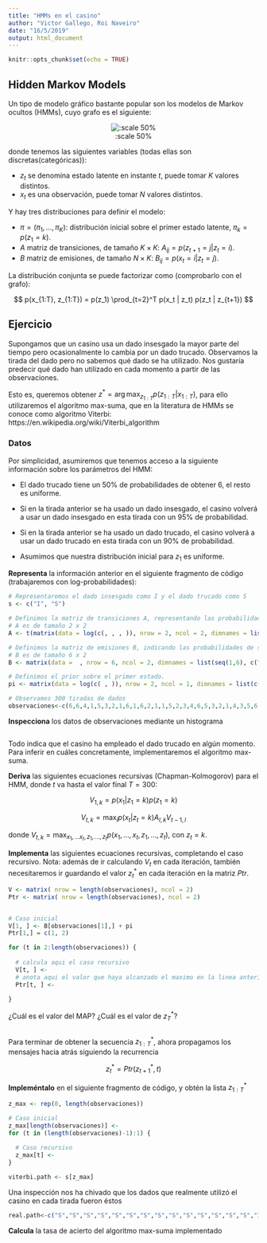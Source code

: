 ```yaml
---
title: "HMMs en el casino"
author: "Victor Gallego, Roi Naveiro"
date: "16/5/2019"
output: html_document
---
```


```r
knitr::opts_chunk$set(echo = TRUE)
```

## Hidden Markov Models

Un tipo de modelo gráfico bastante popular son los modelos de Markov ocultos (HMMs), cuyo grafo es el siguiente:

<center>
![:scale 50%](./hmm_grafo.png)
</center>

donde tenemos las siguientes variables (todas ellas son discretas(categóricas)):

* $z_t$ se denomina estado latente en instante $t$, puede tomar $K$ valores distintos.
* $x_t$ es una observación, puede tomar $N$ valores distintos.

Y hay tres distribuciones para definir el modelo:

* $\pi = (\pi_1, \ldots, \pi_K)$: distribución inicial sobre el primer estado latente, $\pi_k = p(z_1 = k)$.
* $A$ matriz de transiciones, de tamaño $K \times K$: $A_{ij} = p(z_{t+1} = j | z_t = i)$.
* $B$ matriz de emisiones, de tamaño $N \times K$: $B_{ij} = p(x_{t} = i | z_t = j)$.

La distribución conjunta se puede factorizar como (comprobarlo con el grafo):

$$
p(x_{1:T}, z_{1:T}) = p(z_1) \prod_{t=2}^T p(x_t | z_t) p(z_t | z_{t+1})
$$


## Ejercicio

Supongamos que un casino usa un dado insesgado la mayor parte del tiempo pero ocasionalmente lo cambia por un dado trucado. Observamos la tirada del dado pero no sabemos qué dado se ha utilizado. Nos gustaría predecir qué dado han utilizado en cada momento a partir de las observaciones.

Esto es, queremos obtener $z^* = \arg \max_{z_{1:T}} p(z_{1:T} | x_{1:T})$, para ello utilizaremos el algoritmo max-suma, que en la literatura de HMMs se conoce como algoritmo Viterbi: https://en.wikipedia.org/wiki/Viterbi_algorithm


### Datos

Por simplicidad, asumiremos que tenemos acceso a la siguiente información sobre los parámetros del HMM:

* El dado trucado tiene un 50% de probabilidades de obtener 6, el resto es uniforme.

* Si en la tirada anterior se ha usado un dado insesgado, el casino volverá a usar un dado insesgado en esta tirada con un 95% de probabilidad.

* Si en la tirada anterior se ha usado un dado trucado, el casino volverá a usar un dado trucado en esta tirada con un 90% de probabilidad.

* Asumimos que nuestra distribución inicial para $z_1$ es uniforme.


**Representa** la información anterior en el siguiente fragmento de código (trabajaremos con log-probabilidades):
```r
# Representaremos el dado insesgado como I y el dado trucado como S
s <- c("I", "S")

# Definimos la matriz de transiciones A, representando las probabilidades de que el casino cambie de dado
# A es de tamaño 2 x 2
A <- t(matrix(data = log(c(, , , )), nrow = 2, ncol = 2, dimnames = list(c("I", "S"), c("I", "S"))))

# Definimos la matriz de emisiones B, indicando las probabilidades de sacar cada cara de cada dado
# B es de tamaño 6 x 2
B <- matrix(data =  , nrow = 6, ncol = 2, dimnames = list(seq(1,6), c("I", "S")))

# Definimos el prior sobre el primer estado.
pi <- matrix(data = log(c( , )), nrow = 2, ncol = 1, dimnames = list(c("I", "S"), ""))

# Observamos 300 tiradas de dados
observaciones<-c(6,6,4,1,5,3,2,1,6,1,6,2,1,1,5,2,3,4,6,5,3,2,1,4,3,5,6,6,3,4,2,6,1,6,5,5,2,3,4,2,3,2,3,1,5,1,4,2,4,         6,4,1,5,6,6,6,3,2,4,6,2,6,6,5,6,5,6,3,6,5,6,4,6,6,3,1,5,6,3,4,6,3,6,4,5,6,5,1,4,3,1,3,2,6,1,6,3,3,1,2,3,6,1,6,6,5,4,3,6,1,1,5,1,3,3,3,2,1,2,6,6,6,5,2,6,5,6,1,5,2,2,4,2,4,4,3,4,2,5,3,3,5,6,1,2,3,5,6,6,6,3,6,3,2,6,3,6,1,6,6,2,3,3,5,3,2,3,2,6,2,4,6,4,6,6,5,5,6,6,3,1,2,1,3,1,4,3,6,6,4,2,4,6,3,4,2,3,3,2,4,2,3,4,5,3,6,6,1,2,3,2,4,6,6,4,5,2,3,5,6,4,2,1,5,1,4,6,6,1,5,1,4,6,2,2,1,4,5,5,6,1,4,4,4,6,1,5,5,4,3,5,1,3,4,5,1,2,3,6,6,6,2,6,6,4,6,4,6,5,6,6,1,2,4,6,4,2,6,5,6,2,6,5,1,5,2,1,1,1,6,6,6,6,6,4,6,3,3,4,6)

```


**Inspecciona** los datos de observaciones mediante un histograma

```r

```

Todo indica que el casino ha empleado el dado trucado en algún momento. Para inferir en cuáles concretamente, implementaremos el algoritmo max-suma.

**Deriva** las siguientes ecuaciones recursivas (Chapman-Kolmogorov) para el HMM, donde $t$ va hasta el valor final $T = 300$:

$$
V_{1,k} = p(x_1 | z_1 = k) p( z_1 = k)
$$

$$
V_{t,k} = \max_l p(x_t | z_t = k) A_{l,k} V_{t-1,l}
$$

donde $V_{t,k} = \max_{x_1, \ldots x_t, z_1, \ldots, z_t} p(x_1, \ldots, x_t, z_1, \ldots, z_t)$, con $z_t = k$.


**Implementa** las siguientes ecuaciones recursivas, completando el caso recursivo. Nota: además de ir calculando $V_t$ en cada iteración, también necesitaremos ir guardando el valor $z^*_t$ en cada iteración en la matriz $Ptr$.

```r
V <- matrix( nrow = length(observaciones), ncol = 2)
Ptr <- matrix( nrow = length(observaciones), ncol = 2)


# Caso inicial
V[1, ] <- B[observaciones[1],] + pi
Ptr[1,] = c(1, 2)

for (t in 2:length(observaciones)) {
  
  # calcula aqui el caso recursivo
  V[t, ] <- 
  # anota aqui el valor que haya alcanzado el maximo en la linea anterior
  Ptr[t, ] <-
    
}
```

¿Cuál es el valor del MAP? ¿Cuál es el valor de $z^*_T$?

```r

```

Para terminar de obtener la secuencia $z_{1:T}^*$, ahora propagamos los mensajes hacia atrás siguiendo la recurrencia

$$
z^*_t = Ptr(z^*_{t+1}, t)
$$

**Impleméntalo** en el siguiente fragmento de código, y obtén la lista $z^*_{1:T}$

```r
z_max <- rep(0, length(observaciones))

# Caso inicial
z_max[length(observaciones)] <- 
for (t in (length(observaciones)-1):1) {
  
  # Caso recursivo
  z_max[t] <- 
}

viterbi.path <- s[z_max]
```



Una inspección nos ha chivado que los dados que realmente utilizó el casino en cada tirada fueron éstos

```r
real.path<-c("S","S","S","S","S","S","S","S","S","S","S","S","S","S","I","I","I","I","I","I","S","S","S","S","S","S","S","S","S","S","S","S","S","S","I","I","I","I","I","I","I","I","I","I","I","I","I","I","I","I","I","I","S","S","S","S","S","S","S","S","S","S","S","S","S","S","S","I","I","I","S","S","S","S","S","I","I","I","I","I","I","I","I","I","I","I","I","I","I","I","I","I","I","I","I","I","I","I","I","I","I","I","I","S","S","S","S","S","S","S","S","S","S","S","S","S","S","S","S","S","S","S","S","S","S","S","I","I","I","I","I","I","I","I","I","I","I","I","I","I","I","I","I","I","I","I","I","I","I","S","S","S","S","S","S","S","S","S","S","I","I","I","I","I","S","S","I","I","I","I","I","I","I","I","I","I","I","I","I","I","I","I","I","I","I","I","I","I","I","I","I","I","I","I","I","I","I","I","I","I","I","I","I","I","I","I","I","I","I","I","S","S","S","S","I","I","I","I","I","I","I","I","I","I","I","S","S","S","S","S","S","S","S","I","I","I","I","I","I","I","I","I","I","I","I","I","I","I","I","I","I","I","I","I","I","I","I","I","S","S","S","S","I","I","I","I","I","I","I","I","S","S","S","S","S","S","S","S","S","S","S","S","S","I","I","I","S","S","S","S","S","S","S","S","S","S","I","I","S","S")
```

**Calcula** la tasa de acierto del algoritmo max-suma implementado

```r

```